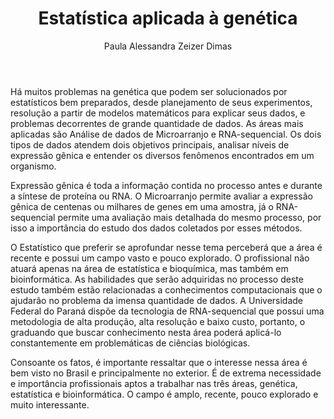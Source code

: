 % Estatística aplicada à genética
% Paula Alessandra Zeizer Dimas

Há muitos problemas na genética que podem ser solucionados por 
estatísticos bem preparados, desde planejamento de seus experimentos, 
resolução a partir de modelos matemáticos para explicar seus dados, 
e problemas decorrentes de grande quantidade de dados. As áreas mais
aplicadas são Análise de dados de Microarranjo e RNA-sequencial. 
Os dois tipos de dados atendem dois objetivos principais, analisar 
níveis de expressão gênica e entender os diversos fenômenos encontrados
em um organismo. 

Expressão gênica é toda a informação contida no processo antes e durante
a síntese de proteína ou RNA. O Microarranjo permite avaliar a expressão
gênica de centenas ou milhares de genes em uma amostra, já o 
RNA-sequencial permite uma avaliação mais detalhada do mesmo processo,
por isso a importância do estudo dos dados coletados por esses métodos. 

O Estatístico que preferir se aprofundar nesse tema perceberá que a
área é recente e possui um campo vasto e pouco explorado. O profissional
não atuará apenas na área de estatística e bioquímica, mas também em 
bioinformática. As habilidades que serão adquiridas no processo deste 
estudo também estão relacionadas a conhecimentos computacionais que o 
ajudarão no problema da imensa quantidade de dados. A Universidade 
Federal do Paraná dispõe da tecnologia de RNA-sequencial que possui 
uma metodologia de alta produção, alta resolução e baixo custo, 
portanto, o graduando que buscar conhecimento nesta área poderá 
aplicá-lo constantemente em problemáticas de ciências biológicas. 

Consoante os fatos, é importante ressaltar que o interesse nessa área 
é bem visto no Brasil e principalmente no exterior. É de extrema 
necessidade e importância profissionais aptos a trabalhar nas três 
áreas, genética, estatística e bioinformática. O campo é amplo, 
recente, pouco explorado e muito interessante.
